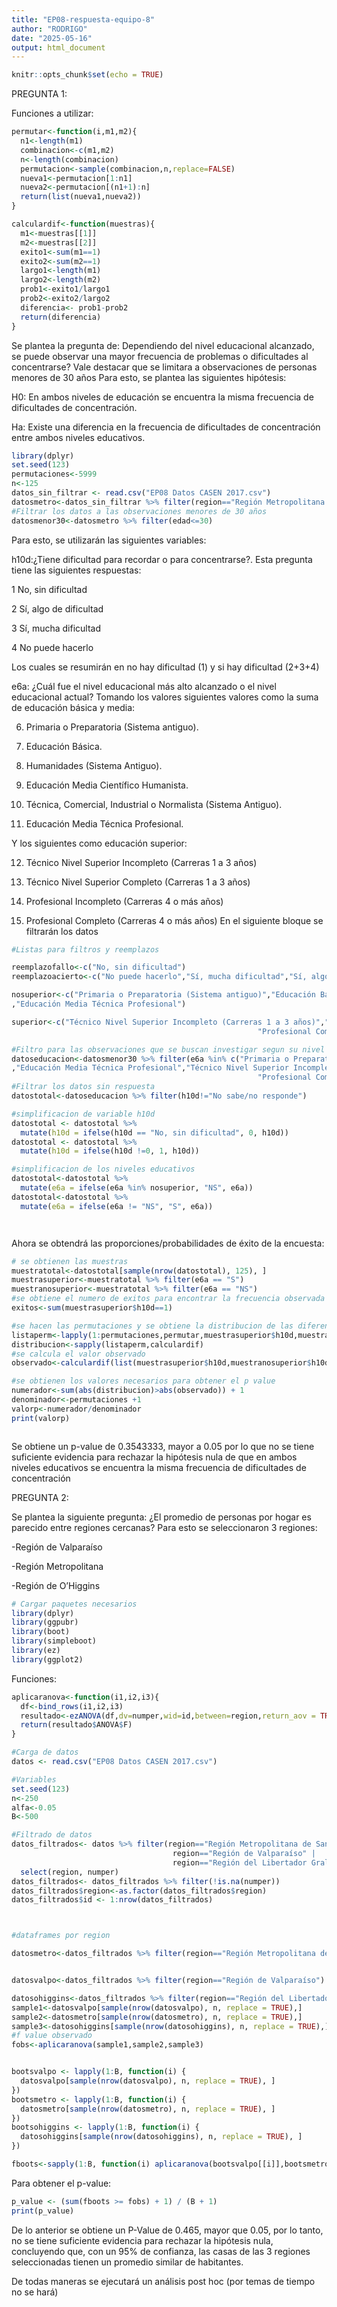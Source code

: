 ---
title: "EP08-respuesta-equipo-8"
author: "RODRIGO"
date: "2025-05-16"
output: html_document
---

```{r setup, include=FALSE}
knitr::opts_chunk$set(echo = TRUE)
```

PREGUNTA 1:

Funciones a utilizar:
```{r}

permutar<-function(i,m1,m2){
  n1<-length(m1)
  combinacion<-c(m1,m2)
  n<-length(combinacion)
  permutacion<-sample(combinacion,n,replace=FALSE)
  nueva1<-permutacion[1:n1]
  nueva2<-permutacion[(n1+1):n]
  return(list(nueva1,nueva2))
}

calculardif<-function(muestras){
  m1<-muestras[[1]]
  m2<-muestras[[2]]
  exito1<-sum(m1==1)
  exito2<-sum(m2==1)
  largo1<-length(m1)
  largo2<-length(m2)
  prob1<-exito1/largo1
  prob2<-exito2/largo2
  diferencia<- prob1-prob2
  return(diferencia)
}

```
Se plantea la pregunta de:
Dependiendo del nivel educacional alcanzado, se puede observar una mayor frecuencia de problemas o dificultades al concentrarse?
Vale destacar que se limitara a observaciones de personas menores de 30 años
Para esto, se plantea las siguientes hipótesis:

H0: En ambos niveles de educación se encuentra la misma frecuencia de dificultades de concentración.

Ha: Existe una diferencia en la frecuencia de dificultades de concentración entre ambos niveles educativos.

```{r}
library(dplyr)
set.seed(123)
permutaciones<-5999
n<-125
datos_sin_filtrar <- read.csv("EP08 Datos CASEN 2017.csv")
datosmetro<-datos_sin_filtrar %>% filter(region=="Región Metropolitana de Santiago")
#Filtrar los datos a las observaciones menores de 30 años
datosmenor30<-datosmetro %>% filter(edad<=30)

```
Para esto, se utilizarán las siguientes variables:


h10d:¿Tiene dificultad para recordar o para concentrarse?.
Esta pregunta tiene las siguientes respuestas:


1 No, sin dificultad 


2 Sí, algo de dificultad 


3 Sí, mucha dificultad 


4 No puede hacerlo 


Los cuales se resumirán en no hay dificultad (1) y si hay dificultad (2+3+4)


e6a: ¿Cuál fue el nivel educacional más alto alcanzado o el nivel educacional actual?
Tomando los valores siguientes valores como la suma de educación básica y media: 


6) Primaria o Preparatoria
(Sistema antiguo).


7) Educación Básica.


8) Humanidades (Sistema
Antiguo).


9) Educación Media Científico Humanista.


10) Técnica, Comercial, Industrial o Normalista (Sistema Antiguo).


11) Educación Media Técnica
Profesional.


Y los siguientes como educación superior:


12) Técnico Nivel Superior
Incompleto (Carreras 1 a 3 años)


13) Técnico Nivel Superior
Completo (Carreras 1 a 3 años)


14) Profesional Incompleto
(Carreras 4 o más años)


15) Profesional Completo
(Carreras 4 o más años)
En el siguiente bloque se filtrarán los datos
```{r}

#Listas para filtros y reemplazos

reemplazofallo<-c("No, sin dificultad")
reemplazoacierto<-c("No puede hacerlo","Sí, mucha dificultad","Sí, algo de dificultad")

nosuperior<-c("Primaria o Preparatoria (Sistema antiguo)","Educación Básica","Humanidades (Sistema Antiguo)","Educación Media Científico-Humanista","Técnica, Comercial, Industrial o Normalista (Sistema Antiguo"
,"Educación Media Técnica Profesional")

superior<-c("Técnico Nivel Superior Incompleto (Carreras 1 a 3 años)","Técnico Nivel Superior Completo (Carreras 1 a 3 años)","Profesional Incompleto (Carreras 4  o más años)",
                                                       "Profesional Completo (Carreras 4 o más años)")

#Filtro para las observaciones que se buscan investigar segun su nivel educativo
datoseducacion<-datosmenor30 %>% filter(e6a %in% c("Primaria o Preparatoria (Sistema antiguo)","Educación Básica","Humanidades (Sistema Antiguo)","Educación Media Científico-Humanista","Técnica, Comercial, Industrial o Normalista (Sistema Antiguo"
,"Educación Media Técnica Profesional","Técnico Nivel Superior Incompleto (Carreras 1 a 3 años)","Técnico Nivel Superior Completo (Carreras 1 a 3 años)","Profesional Incompleto (Carreras 4  o más años)",
                                                       "Profesional Completo (Carreras 4 o más años)")) %>% select(e6a,h10d)
#Filtrar los datos sin respuesta
datostotal<-datoseducacion %>% filter(h10d!="No sabe/no responde")

#simplificacion de variable h10d
datostotal <- datostotal %>% 
  mutate(h10d = ifelse(h10d == "No, sin dificultad", 0, h10d))
datostotal <- datostotal %>% 
  mutate(h10d = ifelse(h10d !=0, 1, h10d))

#simplificacion de los niveles educativos
datostotal<-datostotal %>% 
  mutate(e6a = ifelse(e6a %in% nosuperior, "NS", e6a))
datostotal<-datostotal %>% 
  mutate(e6a = ifelse(e6a != "NS", "S", e6a))




```


Ahora se obtendrá las proporciones/probabilidades de éxito de la encuesta:
```{r}
# se obtienen las muestras 
muestratotal<-datostotal[sample(nrow(datostotal), 125), ]
muestrasuperior<-muestratotal %>% filter(e6a == "S")
muestranosuperior<-muestratotal %>% filter(e6a == "NS")
#se obtiene el numero de exitos para encontrar la frecuencia observada
exitos<-sum(muestrasuperior$h10d==1)

#se hacen las permutaciones y se obtiene la distribucion de las diferencias
listaperm<-lapply(1:permutaciones,permutar,muestrasuperior$h10d,muestranosuperior$h10d)
distribucion<-sapply(listaperm,calculardif)
#se calcula el valor observado
observado<-calculardif(list(muestrasuperior$h10d,muestranosuperior$h10d))

#se obtienen los valores necesarios para obtener el p value
numerador<-sum(abs(distribucion)>abs(observado)) + 1
denominador<-permutaciones +1
valorp<-numerador/denominador
print(valorp)



```

Se obtiene un p-value de 0.3543333, mayor a 0.05 por lo que no se tiene suficiente evidencia para rechazar la hipótesis nula de que en ambos niveles educativos se encuentra la misma frecuencia de dificultades de concentración



PREGUNTA 2:


Se plantea la siguiente pregunta:
¿El promedio de personas por hogar es parecido entre regiones cercanas?
Para esto se seleccionaron 3 regiones:


-Región de Valparaíso


-Región Metropolitana


-Región de O'Higgins

```{r, message=FALSE, warning=FALSE}
# Cargar paquetes necesarios
library(dplyr)
library(ggpubr)
library(boot)
library(simpleboot)
library(ez)
library(ggplot2)
```

Funciones:
```{r}
aplicaranova<-function(i1,i2,i3){
  df<-bind_rows(i1,i2,i3)
  resultado<-ezANOVA(df,dv=numper,wid=id,between=region,return_aov = TRUE)
  return(resultado$ANOVA$F)
}


```

```{r}
#Carga de datos
datos <- read.csv("EP08 Datos CASEN 2017.csv")
```

```{r}
#Variables
set.seed(123)
n<-250
alfa<-0.05
B<-500

#Filtrado de datos
datos_filtrados<- datos %>% filter(region=="Región Metropolitana de Santiago" |
                                    region=="Región de Valparaíso" |
                                    region=="Región del Libertador Gral. Bernardo OHiggins" ) %>%
  select(region, numper)
datos_filtrados<- datos_filtrados %>% filter(!is.na(numper))
datos_filtrados$region<-as.factor(datos_filtrados$region)
datos_filtrados$id <- 1:nrow(datos_filtrados)



#dataframes por region

datosmetro<-datos_filtrados %>% filter(region=="Región Metropolitana de Santiago")


datosvalpo<-datos_filtrados %>% filter(region=="Región de Valparaíso")

datosohiggins<-datos_filtrados %>% filter(region=="Región del Libertador Gral. Bernardo OHiggins")
sample1<-datosvalpo[sample(nrow(datosvalpo), n, replace = TRUE),]
sample2<-datosmetro[sample(nrow(datosmetro), n, replace = TRUE),]
sample3<-datosohiggins[sample(nrow(datosohiggins), n, replace = TRUE),]
#f value observado
fobs<-aplicaranova(sample1,sample2,sample3)


bootsvalpo <- lapply(1:B, function(i) {
  datosvalpo[sample(nrow(datosvalpo), n, replace = TRUE), ]
})
bootsmetro <- lapply(1:B, function(i) {
  datosmetro[sample(nrow(datosmetro), n, replace = TRUE), ]
})
bootsohiggins <- lapply(1:B, function(i) {
  datosohiggins[sample(nrow(datosohiggins), n, replace = TRUE), ]
})

```

```{r message = FALSE,warning = FALSE, results='hide'}
fboots<-sapply(1:B, function(i) aplicaranova(bootsvalpo[[i]],bootsmetro[[i]],bootsohiggins[[i]]))

```

Para obtener el p-value:
```{r}
p_value <- (sum(fboots >= fobs) + 1) / (B + 1)
print(p_value)

```

De lo anterior se obtiene un P-Value de 0.465, mayor que 0.05, por lo tanto, no se tiene suficiente evidencia para rechazar la hipótesis nula, concluyendo que, con un 95% de confianza, las casas de las 3 regiones seleccionadas tienen un promedio similar de habitantes.


De todas maneras se ejecutará un análisis post hoc (por temas de tiempo no se hará)
